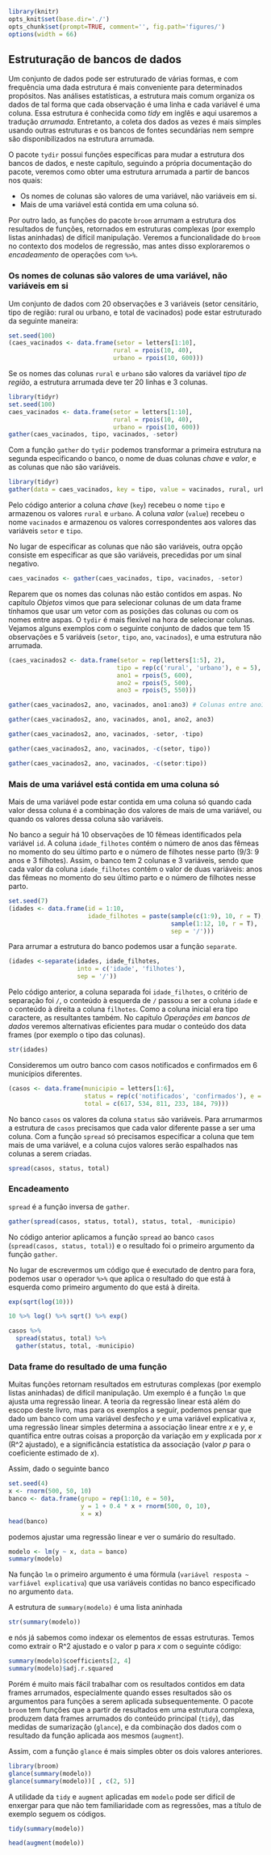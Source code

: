 ```r
library(knitr)
opts_knit$set(base.dir='./')
opts_chunk$set(prompt=TRUE, comment='', fig.path='figures/')
options(width = 66)
```

## Estruturação de bancos de dados

Um conjunto de dados pode ser estruturado de várias formas, e com frequência uma dada estrutura é mais conveniente para determinados propósitos. Nas análises estatísticas, a estrutura mais comum organiza os dados de tal forma que cada observação é uma linha e cada variável é uma coluna. Essa estrutura é conhecida como *tidy* em inglês e aqui usaremos a tradução *arrumada*. Entretanto, a coleta dos dados as vezes é mais simples usando outras estruturas e os bancos de fontes secundárias nem sempre são disponibilizados na estrutura arrumada.  

O pacote `tydir` possui funções específicas para mudar a estrutura dos bancos de dados, e neste capítulo, seguindo a própria documentação do pacote, veremos como obter uma estrutura arrumada a partir de bancos nos quais:

* Os nomes de colunas são valores de uma variável, não variáveis em si.
* Mais de uma variável está contida em uma coluna só.

Por outro lado, as funções do pacote `broom` arrumam a estrutura dos resultados de funções, retornados em estruturas complexas (por exemplo listas aninhadas) de difícil manipulação. Veremos a funcionalidade do `broom` no contexto dos modelos de regressão, mas antes disso exploraremos o *encadeamento* de operações com `%>%`.

### Os nomes de colunas são valores de uma variável, não variáveis em si

Um conjunto de dados com 20 observações e 3 variáveis (setor censitário, tipo de região: rural ou urbano, e total de vacinados) pode estar estruturado da seguinte maneira:

```r
set.seed(100)
(caes_vacinados <- data.frame(setor = letters[1:10],
                             rural = rpois(10, 40),
                             urbano = rpois(10, 600)))
```

Se os nomes das colunas `rural` e `urbano` são valores da variável *tipo de região*, a estrutura arrumada deve ter 20 linhas e 3 colunas.

```r
library(tidyr)
set.seed(100)
caes_vacinados <- data.frame(setor = letters[1:10],
                             rural = rpois(10, 40),
                             urbano = rpois(10, 600))
gather(caes_vacinados, tipo, vacinados, -setor)
```

Com a função `gather` do `tydir` podemos transformar a primeira estrutura na segunda especificando o banco, o nome de duas colunas *chave* e *valor*, e as colunas que não são variáveis.

```r
library(tidyr)
gather(data = caes_vacinados, key = tipo, value = vacinados, rural, urbano)
```

Pelo código anterior a coluna *chave* (`key`) recebeu o nome `tipo` e armazenou os valores `rural` e `urbano`. A coluna *valor* (`value`) recebeu o nome `vacinados` e armazenou os valores correspondentes aos valores das variáveis `setor` e `tipo`.  

No lugar de especificar as colunas que não são variáveis, outra opção consiste em especificar as que são variáveis, precedidas por um sinal negativo. 

```r
caes_vacinados <- gather(caes_vacinados, tipo, vacinados, -setor)
```

Reparem que os nomes das colunas não estão contidos em aspas. No capítulo *Objetos* vimos que para selecionar colunas de um data frame tínhamos que usar um vetor com as posições das colunas ou com os nomes entre aspas. O `tydir` é mais flexível na hora de selecionar colunas. Vejamos alguns exemplos com o seguinte conjunto de dados que tem 15 observações e 5 variáveis (`setor`, `tipo`, `ano`, `vacinados`), e uma estrutura não arrumada.

```r
(caes_vacinados2 <- data.frame(setor = rep(letters[1:5], 2),
                              tipo = rep(c('rural', 'urbano'), e = 5),
                              ano1 = rpois(5, 600),
                              ano2 = rpois(5, 500),
                              ano3 = rpois(5, 550)))
```

```r
gather(caes_vacinados2, ano, vacinados, ano1:ano3) # Colunas entre ano1 e ano3.
```

```r
gather(caes_vacinados2, ano, vacinados, ano1, ano2, ano3)
```

```r
gather(caes_vacinados2, ano, vacinados, -setor, -tipo)
```

```r
gather(caes_vacinados2, ano, vacinados, -c(setor, tipo))
```

```r
gather(caes_vacinados2, ano, vacinados, -c(setor:tipo))
```

### Mais de uma variável está contida em uma coluna só

Mais de uma variável pode estar contida em uma coluna só quando cada valor dessa coluna é a combinação dos valores de mais de uma variável, ou quando os valores dessa coluna são variáveis.  

No banco a seguir há 10 observações de 10 fêmeas identificados pela variável `id`. A coluna `idade_filhotes` contém o número de anos das fêmeas no momento do seu último parto e o número de filhotes nesse parto  (9/3: 9 anos e 3 filhotes). Assim, o banco tem 2 colunas e 3 variáveis, sendo que cada valor da coluna `idade_filhotes` contém o valor de duas variáveis: anos das fêmeas no momento do seu último parto e o número de filhotes nesse parto.

```r
set.seed(7)
(idades <- data.frame(id = 1:10,
                      idade_filhotes = paste(sample(c(1:9), 10, r = T),
                                             sample(1:12, 10, r = T),
                                             sep = '/')))
```

Para arrumar a estrutura do banco podemos usar a função `separate`.

```r
(idades <-separate(idades, idade_filhotes,
                   into = c('idade', 'filhotes'),
                   sep = '/'))
```

Pelo código anterior, a coluna separada foi `idade_filhotes`, o critério de separação foi `/`, o conteúdo à esquerda de `/` passou a ser a coluna `idade` e o conteúdo à direita a coluna `filhotes`. Como a coluna inicial era tipo caractere, as resultantes também. No capítulo *Operações em bancos de dados* veremos alternativas eficientes para mudar o conteúdo dos data frames (por exemplo o tipo das colunas).

```r
str(idades)
```

Consideremos um outro banco com casos notificados e confirmados em 6 municípios diferentes.

```r
(casos <- data.frame(municipio = letters[1:6],
                     status = rep(c('notificados', 'confirmados'), e = 6),
                     total = c(617, 534, 811, 233, 184, 79)))
```

No banco `casos` os valores da coluna `status` são variáveis. Para arrumarmos a estrutura de `casos` precisamos que cada valor diferente passe a ser uma coluna. Com a função `spread` só precisamos especificar a coluna que tem mais de uma variável, e a coluna cujos valores serão espalhados nas colunas a serem criadas.

```r
spread(casos, status, total)
```

### Encadeamento

`spread` é a função inversa de `gather`.

```r
gather(spread(casos, status, total), status, total, -municipio)
```

No código anterior aplicamos a função `spread` ao banco `casos` (`spread(casos, status, total)`) e o resultado foi o primeiro argumento da função `gather`.  

No lugar de escrevermos um código que é executado de dentro para fora, podemos usar o operador `%>%` que aplica o resultado do que está à esquerda como primeiro argumento do que está à direita.

```r
exp(sqrt(log(10)))
```

```r
10 %>% log() %>% sqrt() %>% exp()
```

```r
casos %>%
  spread(status, total) %>%
  gather(status, total, -municipio)
```

### Data frame do resultado de uma função

Muitas funções retornam resultados em estruturas complexas (por exemplo listas aninhadas) de difícil manipulação. Um exemplo é a função `lm` que ajusta uma regressão linear. A teoria da regressão linear está além do escopo deste livro, mas para os exemplos a seguir, podemos pensar que dado um banco com uma variável desfecho *y* e uma variável explicativa *x*, uma regressão linear simples determina a associação linear entre *x* e *y*, e quantifica entre outras coisas a proporção da variação em *y* explicada por *x* (R^2 ajustado), e a significância estatística da associação (valor *p* para o coeficiente estimado de *x*).  

Assim, dado o seguinte banco

```r
set.seed(4)
x <- rnorm(500, 50, 10)
banco <- data.frame(grupo = rep(1:10, e = 50),
                    y = 1 + 0.4 * x + rnorm(500, 0, 10),
                    x = x)
head(banco)
```

podemos ajustar uma regressão linear e ver o sumário do resultado.

```r
modelo <- lm(y ~ x, data = banco)
summary(modelo)
```

Na função `lm` o primeiro argumento é uma fórmula (`variável resposta ~ varfiável explicativa`) que usa variáveis contidas no banco especificado no argumento `data`.  

A estrutura de `summary(modelo)` é uma lista aninhada 

```r
str(summary(modelo))
```

e nós já sabemos como indexar os elementos de essas estruturas. Temos como extrair o R^2 ajustado e o valor p para *x* com o seguinte código:

```r
summary(modelo)$coefficients[2, 4]
summary(modelo)$adj.r.squared
```

Porém é muito mais fácil trabalhar com os resultados contidos em data frames arrumados, especialmente quando esses resultados são os argumentos para funções a serem aplicada subsequentemente. O pacote `broom` tem funções que a partir de resultados em uma estrutura complexa, produzem data frames arrumados do conteúdo principal (`tidy`), das medidas de sumarização (`glance`), e da combinação dos dados com o resultado da função aplicada aos mesmos (`augment`).  

Assim, com a função `glance` é mais simples obter os dois valores anteriores.

```r
library(broom)
glance(summary(modelo))
glance(summary(modelo))[ , c(2, 5)]
```

A utilidade da `tidy` e `augment` aplicadas em `modelo` pode ser difícil de enxergar para que não tem familiaridade com as regressões, mas a título de exemplo seguem os códigos.  

```r
tidy(summary(modelo))
```

```r
head(augment(modelo))
```
